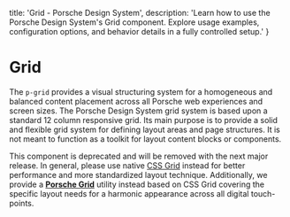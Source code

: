 
  title: 'Grid - Porsche Design System',
  description: 'Learn how to use the Porsche Design System\'s Grid component. Explore usage examples, configuration options, and behavior details in a fully controlled setup.'
}

# Grid <ComponentStatus tagName="p-grid"></ComponentStatus>

The `p-grid` provides a visual structuring system for a homogeneous and balanced content placement across all Porsche
web experiences and screen sizes. The Porsche Design System grid system is based upon a standard 12 column responsive
grid. Its main purpose is to provide a solid and flexible grid system for defining layout areas and page structures. It
is not meant to function as a toolkit for layout content blocks or components.

<Notification heading="Deprecation hint" heading-tag="h2" state="error">
  This component is deprecated and will be removed with the next major release.
  In general, please use native <a href="https://css-tricks.com/snippets/css/complete-guide-grid">CSS Grid</a> instead for better performance and more standardized layout technique.
  Additionally, we provide a <a href="styles/grid"><b>Porsche Grid</b></a> utility instead based on CSS Grid covering the specific layout needs for a harmonic appearance across all digital touch-points.
</Notification>

<Configurator tagName="p-grid" story={gridStory} />
